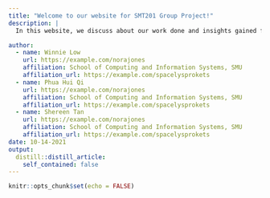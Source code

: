 ```yaml
---
title: "Welcome to our website for SMT201 Group Project!"
description: |
  In this website, we discuss about our work done and insights gained for the project. Here are some information about us.

author:
  - name: Winnie Low 
    url: https://example.com/norajones
    affiliation: School of Computing and Information Systems, SMU
    affiliation_url: https://example.com/spacelysprokets
  - name: Phua Hui Qi 
    url: https://example.com/norajones
    affiliation: School of Computing and Information Systems, SMU
    affiliation_url: https://example.com/spacelysprokets
  - name: Shereen Tan
    url: https://example.com/norajones
    affiliation: School of Computing and Information Systems, SMU
    affiliation_url: https://example.com/spacelysprokets
date: 10-14-2021
output:
  distill::distill_article:
    self_contained: false
---
```

```r
knitr::opts_chunk$set(echo = FALSE)
```
